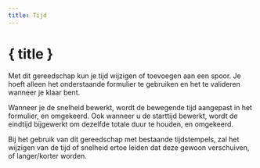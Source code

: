 ```yaml
---
title: Tijd
---
```


<script>
</script>

# <CalendarClock size="24" class="inline-block" style="margin-bottom: 5px" /> { title }

Met dit gereedschap kun je tijd wijzigen of toevoegen aan een spoor.
Je hoeft alleen het onderstaande formulier te gebruiken en het te valideren wanneer je klaar bent.

<div class="flex flex-row justify-center">
    <Time class="text-foreground p-3 border rounded-md shadow-lg" />
</div>

Wanneer je de snelheid bewerkt, wordt de bewegende tijd aangepast in het formulier, en omgekeerd.
Ook wanneer u de starttijd bewerkt, wordt de eindtijd bijgewerkt om dezelfde totale duur te houden, en omgekeerd.

<DocsNote>

Bij het gebruik van dit gereedschap met bestaande tijdstempels, zal het wijzigen van de tijd of snelheid ertoe leiden dat deze gewoon verschuiven, of langer/korter worden.

</DocsNote>
